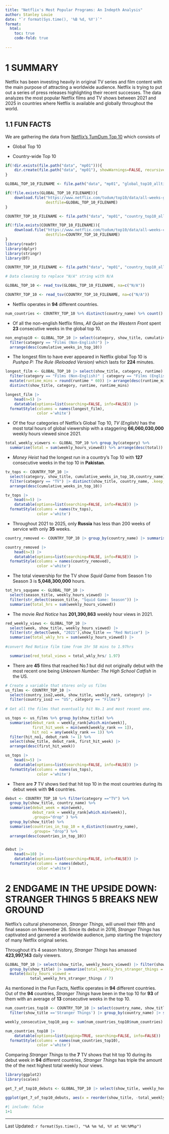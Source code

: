 ```yaml
---
title: "Netflix's Most Popular Programs: An Indepth Analysis"
author: Stanley Louie
date: "`r format(Sys.time(), '%B %d, %Y')`"
format:
  html:
    toc: true
    code-fold: true
    
---
```

# 1 SUMMARY

Netflix has been investing heavily in original TV series and film content with the main purpose of attracting a worldwide audience. Netflix is trying to put out a series of press releases highlighting their recent successes. The data analyzes the most popular Netflix films and TV shows between 2021 and 2025 in countries where Netflix is available and globally throughout the world.

## 1.1 FUN FACTS

We are gathering the data from [Netflix's TumDum Top 10]([https://www.netflix.com/tudum/top10]) which consists of

* Global Top 10

* Country-wide Top 10

```r
if(!dir.exists(file.path("data", "mp01"))){
    dir.create(file.path("data", "mp01"), showWarnings=FALSE, recursive=TRUE)
}

GLOBAL_TOP_10_FILENAME <- file.path("data", "mp01", "global_top10_alltime.csv")

if(!file.exists(GLOBAL_TOP_10_FILENAME)){
    download.file("https://www.netflix.com/tudum/top10/data/all-weeks-global.tsv", 
                  destfile=GLOBAL_TOP_10_FILENAME)
}

COUNTRY_TOP_10_FILENAME <- file.path("data", "mp01", "country_top10_alltime.csv")

if(!file.exists(COUNTRY_TOP_10_FILENAME)){
    download.file("https://www.netflix.com/tudum/top10/data/all-weeks-countries.tsv", 
                  destfile=COUNTRY_TOP_10_FILENAME)
}
library(readr)
library(dplyr)
library(stringr)
library(DT)

COUNTRY_TOP_10_FILENAME <- file.path("data", "mp01", "country_top10_alltime.csv")

# Data cleaning to replace "N/A" string with N/A

GLOBAL_TOP_10 <- read_tsv(GLOBAL_TOP_10_FILENAME, na=c("N/A"))

COUNTRY_TOP_10 <- read_tsv(COUNTRY_TOP_10_FILENAME, na=c("N/A"))

```

* Netflix operates in **94** different countries.
```r
num_countries <- COUNTRY_TOP_10 %>% distinct(country_name) %>% count()
```

* Of all the non-english Netflix films, *All Quiet on the Western Front* spent **23** consecutive weeks in the global top 10.
```r
non_engtop10 <- GLOBAL_TOP_10 |> select(category, show_title, cumulative_weeks_in_top_10) |> 
  filter(category == "Films (Non-English)") |> 
  arrange(desc(cumulative_weeks_in_top_10))
```

* The longest film to have ever appeared in Netflix global Top 10 is *Pushpa P: The Rule (Reloaded Version)* which lasts for **224** minutes.

```r
longest_film <- GLOBAL_TOP_10 |> select(show_title, category, runtime) |> 
  filter(category == "Films (Non-English)" | category == "Films (English)")|> 
  mutate(runtime_mins = round(runtime * 60)) |> arrange(desc(runtime_mins)) |> 
  distinct(show_title, category, runtime, runtime_mins) 

longest_film |> 
    head(n=5) |>
    datatable(options=list(searching=FALSE, info=FALSE)) |> 
  formatStyle(columns = names(longest_film),
              color ='white')
```

* Of the four categories of Netflix's Global Top 10, *TV (English)* has the most total hours of global viewership with a staggering **66,060,030,000** weekly hours viewed since 2021.
```r
total_weekly_viewers <- GLOBAL_TOP_10 %>% group_by(category) %>% 
  summarise(total = sum(weekly_hours_viewed)) %>% arrange(desc(total))
```

* *Money Heist* had the longest run in a country's Top 10 with **127** consecutive weeks in the top 10 in **Pakistan**.

```r
tv_tops <- COUNTRY_TOP_10 |> 
  select(category, show_title, cumulative_weeks_in_top_10,country_name) |> 
  filter(category == "TV") |> distinct(show_title, country_name, .keep_all = TRUE) |>
  arrange(desc(cumulative_weeks_in_top_10))

tv_tops |> 
    head(n=5) |>
    datatable(options=list(searching=FALSE, info=FALSE)) |> 
  formatStyle(columns = names(tv_tops),
              color ='white')
```

* Throughout 2021 to 2025, only **Russia** has less than 200 weeks of service with only **35** weeks.

```r

country_removed <- COUNTRY_TOP_10 |> group_by(country_name) |> summarise(num_weeks = n_distinct(week)) |> arrange(num_weeks)

country_removed |> 
    head(n=3) |>
    datatable(options=list(searching=FALSE, info=FALSE)) |> 
  formatStyle(columns = names(country_removed),
              color ='white')


```
* The total viewership for the TV show *Squid Game* from Season 1 to Season 3 is **5,048,300,000** hours.
```r
tot_hrs_squgame <- GLOBAL_TOP_10 |> 
  select(season_title, weekly_hours_viewed) |> 
  filter(str_detect(season_title, "Squid Game: Season")) |> 
  summarise(total_hrs = sum(weekly_hours_viewed))
```

* The movie *Red Notice* has **201,390,863** weekly hour views in 2021.
```r
red_weekly_views <- GLOBAL_TOP_10 |> 
  select(week, show_title, weekly_hours_viewed) |> 
  filter(str_detect(week, "2021"),show_title == "Red Notice") |> 
  summarise(total_wkly_hrs = sum(weekly_hours_viewed)) |>
  
#convert Red Notice film time from 1hr 58 mins to 1.97hrs

  summarise(red_total_views = total_wkly_hrs/ 1.97)

```

* There are **45** films that reached No.1 but did not originally debut with the most recent one being *Unknown Number: The High School Catfish* in the US.

```r
# Create a variable that stores only us films
us_films <- COUNTRY_TOP_10 |> 
  select(country_iso2,week, show_title, weekly_rank, category) |> 
  filter(country_iso2 == "US", category == "Films")
 
# Get all the films that eventually hit No.1 and most recent one.

us_tops <- us_films %>% group_by(show_title) %>% 
  summarise(debut_rank = weekly_rank[which.min(week)], 
            first_hit_week = min(week[weekly_rank == 1]), 
            hit_no1 = any(weekly_rank == 1)) %>% 
  filter(hit_no1, debut_rank != 1) %>% 
  select(show_title, debut_rank, first_hit_week) |> 
  arrange(desc(first_hit_week))

us_tops |> 
    head(n=5) |>
    datatable(options=list(searching=FALSE, info=FALSE)) |> 
  formatStyle(columns = names(us_tops),
              color ='white')
```

* There are **7** TV shows tied that hit top 10 in the most countries during its debut week with **94** countries. 

```r

debut <- COUNTRY_TOP_10 %>% filter(category =="TV") %>% 
  group_by(show_title, country_name) %>% 
  summarise(debut_week = min(week), 
            debut_rank = weekly_rank[which.min(week)], 
            .groups="drop" ) %>% 
  group_by(show_title) %>% 
  summarise(countries_in_top_10 = n_distinct(country_name), 
            .groups= "drop") %>% 
  arrange(desc(countries_in_top_10))


debut |> 
    head(n=10) |>
    datatable(options=list(searching=FALSE, info=FALSE)) |> 
  formatStyle(columns = names(debut),
              color ='white')
```

# 2 ENDGAME IN THE UPSIDE DOWN: STRANGER THINGS 5 BREAKS NEW GROUND

Netflix's cultural phenomenon, *Stranger Things*, will unveil their fifth and final season on November 26. Since its debut in 2016, *Stranger Things* has captivated and garnered a worldwide audience, jump starting the trajectory of many Netflix original series.


Throughout it's 4 season history, *Stranger Things* has amassed **423,997,143** daily viewers.
```r
GLOBAL_TOP_10 |> select(show_title, weekly_hours_viewed) |> filter(show_title =='Stranger Things') |> 
  group_by(show_title) |> summarise(total_weekly_hrs_stranger_things = sum(weekly_hours_viewed)) |>
  mutate(daily_hours_viewed = 
           total_weekly_hrs_stranger_things / 7)
```

As mentioned in the Fun Facts, Netflix operates in **94** different countries. Out of the **94** countries, *Stranger Things* have been in the  top 10 for **93** of them with an average of **13** consecutive weeks in the top 10.
```r
num_countries_top10 <- COUNTRY_TOP_10 |> select(country_name, show_title, cumulative_weeks_in_top_10) |> 
  filter(show_title =='Stranger Things') |> group_by(country_name) |> summarise(num_countries = n_distinct(cumulative_weeks_in_top_10))

weekly_consecutive_top10_avg <- sum(num_countries_top10$num_countries) / 93

num_countries_top10 |> 
    datatable(options=list(paging=TRUE, searching=FALSE, info=FALSE)) |> 
  formatStyle(columns = names(num_countries_top10),
              color ='white')
```
Comparing *Stranger Things* to the **7** TV shows that hit top 10 during its debut week in **94** different countries, *Stranger Things* has triple the amount the of the next highest total weekly hour views.
```r

library(ggplot2)
library(scales)

get_7_of_top10_debuts <- GLOBAL_TOP_10 |> select(show_title, weekly_hours_viewed) |> filter(show_title == "All of Us Are Dead" | show_title == "Emily in Paris"| show_title =="Inventing Anna" | show_title == "Sex Education" | show_title == "Squid Game" | show_title =="The Witcher" | show_title == "You") |> group_by(show_title) |> summarise(total_weekly_hours = sum(weekly_hours_viewed))

ggplot(get_7_of_top10_debuts, aes(x = reorder(show_title, -total_weekly_hours), y = total_weekly_hours)) + geom_col(fill = "steelblue") + labs(title = "Total Weekly Hour Views",x = "Show Title", y = "Total Hours Viewed") + theme_minimal() + theme(axis.text.x = element_text(angle = 45, hjust = 1)) + scale_y_continuous(labels = label_number(scale_cut = cut_short_scale()))

```
```r
#| include: false
1+1
```
--------------
Last Updated: `r format(Sys.time(), "%A %m %d, %Y at %H:%M%p")`